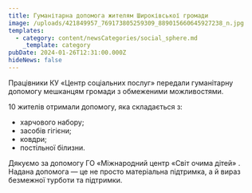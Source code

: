 ```yaml
---
title: Гуманітарна допомога жителям Широківської громади
image: /uploads/421849957_769173805259309_889015660645927238_n.jpg
templates:
  - category: content/newsCategories/social_sphere.md
    _template: category
pubDate: 2024-01-26T12:31:00.000Z
hideNews: false
---
```


Працівники КУ «Центр соціальних послуг» передали гуманітарну допомогу мешканцям громади з обмеженими можливостями.

10 жителів отримали допомогу, яка складається з:

* харчового набору;
* засобів гігієни;
* ковдри;
* постільної білизни.

Дякуємо за допомогу ГО «Міжнародний центр «Світ очима дітей» . Надана допомога — це не просто матеріальна підтримка, а й вираз безмежної турботи та підтримки.

